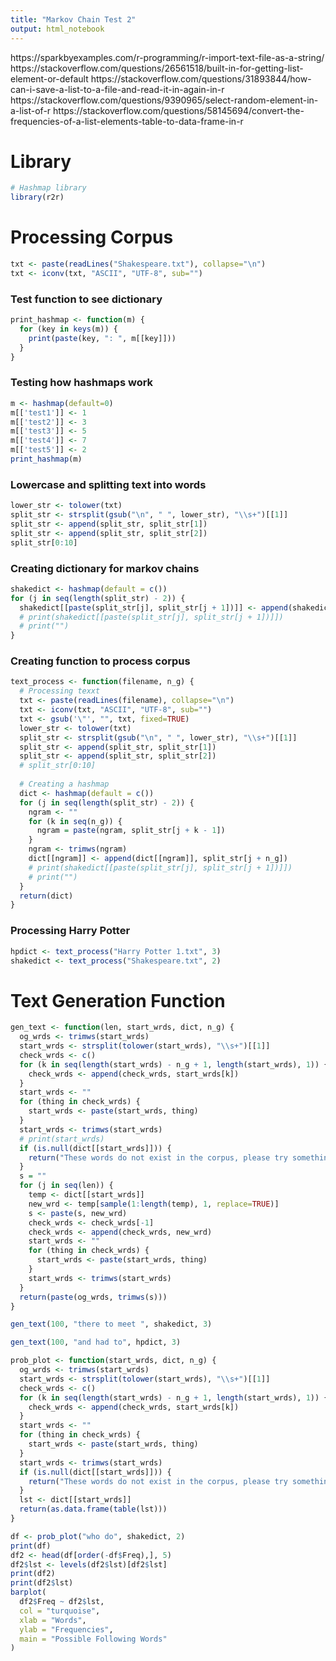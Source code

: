 ---
title: "Markov Chain Test 2"
output: html_notebook
---
https://sparkbyexamples.com/r-programming/r-import-text-file-as-a-string/
https://stackoverflow.com/questions/26561518/built-in-for-getting-list-element-or-default
https://stackoverflow.com/questions/31893844/how-can-i-save-a-list-to-a-file-and-read-it-in-again-in-r
https://stackoverflow.com/questions/9390965/select-random-element-in-a-list-of-r
https://stackoverflow.com/questions/58145694/convert-the-frequencies-of-a-list-elements-table-to-data-frame-in-r

# Library
```{r}
# Hashmap library
library(r2r)
```

# Processing Corpus
```{r}
txt <- paste(readLines("Shakespeare.txt"), collapse="\n")
txt <- iconv(txt, "ASCII", "UTF-8", sub="")
```

### Test function to see dictionary
```{r}
print_hashmap <- function(m) {
  for (key in keys(m)) {
    print(paste(key, ": ", m[[key]]))
  }
}
```

### Testing how hashmaps work
```{r}
m <- hashmap(default=0)
m[['test1']] <- 1
m[['test2']] <- 3
m[['test3']] <- 5
m[['test4']] <- 7
m[['test5']] <- 2
print_hashmap(m)
```

### Lowercase and splitting text into words
```{r}
lower_str <- tolower(txt)
split_str <- strsplit(gsub("\n", " ", lower_str), "\\s+")[[1]]
split_str <- append(split_str, split_str[1])
split_str <- append(split_str, split_str[2])
split_str[0:10]
```

### Creating dictionary for markov chains
```{r}
shakedict <- hashmap(default = c())
for (j in seq(length(split_str) - 2)) {
  shakedict[[paste(split_str[j], split_str[j + 1])]] <- append(shakedict[[paste(split_str[j], split_str[j + 1])]], split_str[j + 2])
  # print(shakedict[[paste(split_str[j], split_str[j + 1])]])
  # print("")
}
```

### Creating function to process corpus
```{r}
text_process <- function(filename, n_g) {
  # Processing texxt
  txt <- paste(readLines(filename), collapse="\n")
  txt <- iconv(txt, "ASCII", "UTF-8", sub="")
  txt <- gsub('\"', "", txt, fixed=TRUE)
  lower_str <- tolower(txt)
  split_str <- strsplit(gsub("\n", " ", lower_str), "\\s+")[[1]]
  split_str <- append(split_str, split_str[1])
  split_str <- append(split_str, split_str[2])
  # split_str[0:10]
  
  # Creating a hashmap
  dict <- hashmap(default = c())
  for (j in seq(length(split_str) - 2)) {
    ngram <- ""
    for (k in seq(n_g)) {
      ngram = paste(ngram, split_str[j + k - 1])
    }
    ngram <- trimws(ngram)
    dict[[ngram]] <- append(dict[[ngram]], split_str[j + n_g])
    # print(shakedict[[paste(split_str[j], split_str[j + 1])]])
    # print("")
  }
  return(dict)
}
```

### Processing Harry Potter
```{r}
hpdict <- text_process("Harry Potter 1.txt", 3)
shakedict <- text_process("Shakespeare.txt", 2)
```

# Text Generation Function
```{r}
gen_text <- function(len, start_wrds, dict, n_g) {
  og_wrds <- trimws(start_wrds)
  start_wrds <- strsplit(tolower(start_wrds), "\\s+")[[1]]
  check_wrds <- c()
  for (k in seq(length(start_wrds) - n_g + 1, length(start_wrds), 1)) {
    check_wrds <- append(check_wrds, start_wrds[k])
  }
  start_wrds <- ""
  for (thing in check_wrds) {
    start_wrds <- paste(start_wrds, thing)
  }
  start_wrds <- trimws(start_wrds)
  # print(start_wrds)
  if (is.null(dict[[start_wrds]])) {
    return("These words do not exist in the corpus, please try something else. T_T")
  }
  s = ""
  for (j in seq(len)) {
    temp <- dict[[start_wrds]]
    new_wrd <- temp[sample(1:length(temp), 1, replace=TRUE)]
    s <- paste(s, new_wrd)
    check_wrds <- check_wrds[-1]
    check_wrds <- append(check_wrds, new_wrd)
    start_wrds <- ""
    for (thing in check_wrds) {
      start_wrds <- paste(start_wrds, thing)
    }
    start_wrds <- trimws(start_wrds)
  }
  return(paste(og_wrds, trimws(s)))
}
```

```{r}
gen_text(100, "there to meet ", shakedict, 3)
```

```{r}
gen_text(100, "and had to", hpdict, 3)
```

```{r}
prob_plot <- function(start_wrds, dict, n_g) {
  og_wrds <- trimws(start_wrds)
  start_wrds <- strsplit(tolower(start_wrds), "\\s+")[[1]]
  check_wrds <- c()
  for (k in seq(length(start_wrds) - n_g + 1, length(start_wrds), 1)) {
    check_wrds <- append(check_wrds, start_wrds[k])
  }
  start_wrds <- ""
  for (thing in check_wrds) {
    start_wrds <- paste(start_wrds, thing)
  }
  start_wrds <- trimws(start_wrds)
  if (is.null(dict[[start_wrds]])) {
    return("These words do not exist in the corpus, please try something else. T_T")
  }
  lst <- dict[[start_wrds]]
  return(as.data.frame(table(lst)))
}
```


```{r}
df <- prob_plot("who do", shakedict, 2)
print(df)
df2 <- head(df[order(-df$Freq),], 5)
df2$lst <- levels(df2$lst)[df2$lst]
print(df2)
print(df2$lst)
barplot(
  df2$Freq ~ df2$lst,
  col = "turquoise",
  xlab = "Words",
  ylab = "Frequencies",
  main = "Possible Following Words"
)
```

